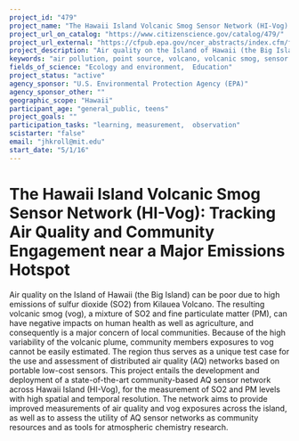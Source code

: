 ```yaml
---
project_id: "479"
project_name: "The Hawaii Island Volcanic Smog Sensor Network (HI-Vog): Tracking Air Quality and Community Engagement near a Major Emissions Hotspot"
project_url_on_catalog: "https://www.citizenscience.gov/catalog/479/"
project_url_external: "https://cfpub.epa.gov/ncer_abstracts/index.cfm/fuseaction/display.abstractDetail/abstract/10741/report/0"
project_description: "Air quality on the Island of Hawaii (the Big Island) can be poor due to high emissions of sulfur dioxide (SO2) from Kilauea Volcano. The resulting volcanic smog (vog), a mixture of SO2 and fine particulate matter (PM), can have negative impacts on human health as well as agriculture, and consequently is a major concern of local communities. Because of the high variability of the volcanic plume, community members exposures to vog cannot be easily estimated. The region thus serves as a unique test case for the use and assessment of distributed air quality (AQ) networks based on portable low-cost sensors. This project entails the development and deployment of a state-of-the-art community-based AQ sensor network across Hawaii Island (HI-Vog), for the measurement of SO2 and PM levels with high spatial and temporal resolution. The network aims to provide improved measurements of air quality and vog exposures across the island, as well as to assess the utility of AQ sensor networks as community resources and as tools for atmospheric chemistry research."
keywords: "air pollution, point source, volcano, volcanic smog, sensor networks, science curriculum; sulfur dioxide"
fields_of_science: "Ecology and environment,  Education"
project_status: "active"
agency_sponsor: "U.S. Environmental Protection Agency (EPA)"
agency_sponsor_other: ""
geographic_scope: "Hawaii"
participant_age: "general_public, teens"
project_goals: ""
participation_tasks: "learning, measurement,  observation"
scistarter: "false"
email: "jhkroll@mit.edu"
start_date: "5/1/16"
---
```


# The Hawaii Island Volcanic Smog Sensor Network (HI-Vog): Tracking Air Quality and Community Engagement near a Major Emissions Hotspot

Air quality on the Island of Hawaii (the Big Island) can be poor due to high emissions of sulfur dioxide (SO2) from Kilauea Volcano. The resulting volcanic smog (vog), a mixture of SO2 and fine particulate matter (PM), can have negative impacts on human health as well as agriculture, and consequently is a major concern of local communities. Because of the high variability of the volcanic plume, community members exposures to vog cannot be easily estimated. The region thus serves as a unique test case for the use and assessment of distributed air quality (AQ) networks based on portable low-cost sensors. This project entails the development and deployment of a state-of-the-art community-based AQ sensor network across Hawaii Island (HI-Vog), for the measurement of SO2 and PM levels with high spatial and temporal resolution. The network aims to provide improved measurements of air quality and vog exposures across the island, as well as to assess the utility of AQ sensor networks as community resources and as tools for atmospheric chemistry research.

